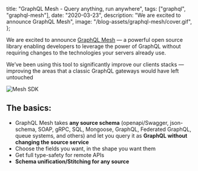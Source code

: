 
  title: "GraphQL Mesh - Query anything, run anywhere",
  tags: ["graphql", "graphql-mesh"],
  date: "2020-03-23",
  description: "We are excited to announce GraphQL Mesh",
  image: "/blog-assets/graphql-mesh/cover.gif",
};


We are excited to announce [GraphQL Mesh](https://github.com/Urigo/graphql-mesh) — a powerful open source library enabling developers to leverage the power of GraphQL without requiring changes to the technologies your servers already use.

We’ve been using this tool to significantly improve our clients stacks — improving the areas that a classic GraphQL gateways would have left untouched

![Mesh SDK](/blog-assets/graphql-mesh/sdk.png "Mesh SDK")

## The basics:

- GraphQL Mesh takes **any source schema** (openapi/Swagger, json-schema, SOAP, gRPC, SQL, Mongoose, GraphQL, Federated GraphQL, queue systems, and others) and let you query it as **GraphQL without changing the source service**
- Choose the fields you want, in the shape you want them
- Get full type-safety for remote APIs
- **Schema unification/Stitching for any source**

